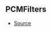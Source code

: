 ## PCMFilters



- [Source](https://github.com/Androz2091/discord-player/blob/28ec2ed/packages/equalizer/src/audio/AudioFilter.ts#L12)